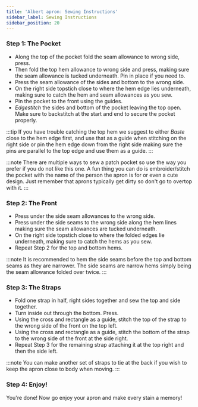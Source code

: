 ```yaml
---
title: 'Albert apron: Sewing Instructions'
sidebar_label: Sewing Instructions
sidebar_position: 20
---
```


### Step 1: The Pocket

- Along the top of the pocket fold the seam allowance to wrong side, press.
- Then fold the top hem allowance to wrong side and press, making sure the seam allowance is tucked underneath. Pin in place if you need to.
- Press the seam allowance of the sides and bottom to the wrong side.
- On the right side topstich close to where the hem edge lies underneath, making sure to catch the hem and seam allowances as you sew.
- Pin the pocket to the front using the guides.
- _Edgestitch_ the sides and bottom of the pocket leaving the top open. Make sure to backstitch at the start and end to secure the pocket properly.

:::tip
If you have trouble catching the top hem we suggest to either _Baste_ close to the hem edge first, and use that as a guide when stitching on the right side or pin the hem edge down from the right side making sure the pins are parallel to the top edge and use them as a guide.
:::

:::note
There are multiple ways to sew a patch pocket so use the way you prefer if you do not like this one.
A fun thing you can do is embroider/stitch the pocket with the name of the person the apron is for or even a cute design. Just remember that aprons typically get dirty so don't go to overtop with it.
:::

### Step 2: The Front

- Press under the side seam allowances to the wrong side.
- Press under the side seams to the wrong side along the hem lines making sure the seam allowances are tucked underneath.
- On the right side topstich close to where the folded edges lie underneath, making sure to catch the hems as you sew.
- Repeat Step 2 for the top and bottom hems.

:::note
It is recommended to hem the side seams before the top and bottom seams as they are narrower.
The side seams are narrow hems simply being the seam allowance folded over twice.
:::

### Step 3: The Straps

- Fold one strap in half, right sides together and sew the top and side together.
- Turn inside out through the bottom. Press.
- Using the cross and rectangle as a guide, stitch the top of the strap to the wrong side of the front on the top left.
- Using the cross and rectangle as a guide, stitch the bottom of the strap to the wrong side of the front at the side right.
- Repeat Step 3 for the remaining strap attaching it at the top right and then the side left.

:::note
You can make another set of straps to tie at the back if you wish to keep the apron close to body when moving.
:::

### Step 4: Enjoy!

You're done! Now go enjoy your apron and make every stain a memory!
